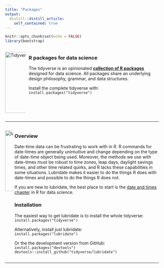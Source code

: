 ```yaml
---
title: "Packages"
output: 
  distill::distill_article:
    self_contained: true
---
```


```r
knitr::opts_chunk$set(echo = FALSE)
library(bootstrap)
```

::: {style="display: flex; "}
::: {.column width="35%"}
[![Tidyverse Package](assets/images/tidy.png){width="200"}](https://www.tidyverse.org)
:::

::: {.column width="5%"}
<!-- This is empty column separation -->
:::

::: {.column width=60%"}
### R packages for data science  

The tidyverse is an opinionated [**collection of R packages**](https://www.tidyverse.org/packages) designed for data science. All packages share an underlying design philosophy, grammar, and data structures.  

Install the complete tidyverse with:  
`install.packages("tidyverse")`
:::
:::

***

::: {style="display: flex; "}  
::: {.column width="35%"}  

[![lubridate](assets/images/lubridate.png){width="200"}](https://lubridate.tidyverse.org/index.html)  

:::  

::: {.column width="5%"}
<!-- This is empty column separation -->
:::

::: {.column width=60%"}  

### **Overview**  

Date-time data can be frustrating to work with in R. R commands for date-times are generally unintuitive and change depending on the type of date-time object being used. Moreover, the methods we use with date-times must be robust to time zones, leap days, daylight savings times, and other time related quirks, and R lacks these capabilities in some situations. Lubridate makes it easier to do the things R does with date-times and possible to do the things R does not.  

If you are new to lubridate, the best place to start is the [date and times chapter](https://r4ds.had.co.nz/dates-and-times.html) in R for data science.  

### **Installation**  

The easiest way to get lubridate is to install the whole tidyverse:  
`install.packages("tidyverse")`  

Alternatively, install just lubridate:  
`install.packages("lubridate")`  

Or the the development version from GitHub:  
`install.packages("devtools")`  
`devtools::install_github("tidyverse/lubridate")`  

:::
:::  

***

